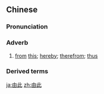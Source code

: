 ==Chinese==
{{zh-forms}}

===Pronunciation===
{{zh-pron
|m=yóucǐ
|c=jau4 ci2
|cat=adv
}}

===Adverb===
{{zh-adv}}

# [[from]] [[this]]; [[hereby]]; [[therefrom]]; [[thus]]

===Derived terms===
{{zh-der|由此及彼|由此看來|由此可見}}

[[ja:由此]]
[[zh:由此]]